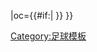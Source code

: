 {{fb team |t=-{zh-hans:布里斯托尔城;zh-hk:布里斯托城}- |tan=布里斯托尔城足球俱乐部 |tc=ENG |abb={{#if:{{{abb|}}}|BRC{{0}}}} |oc={{#if:{{{oc|}}}|{{{oc}}} }} }}<!--
--><noinclude>[[Category:足球模板]]</noinclude>